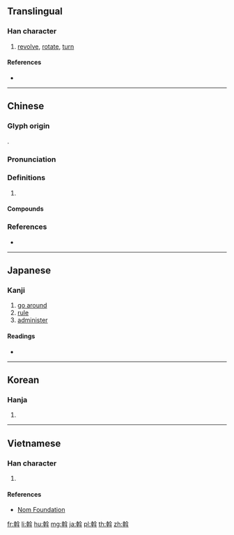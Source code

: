 {{character info/new}}
==Translingual==

===Han character===
{{Han char|rn=68|rad=斗|as=10|sn=14|four=48440|canj=JJOYJ|ids=⿸⿰𠦝𠆢斗}}

# [[revolve]], [[rotate]], [[turn]]

====References====
* {{Han ref|kx=0478.230|dkj=13522|dj=0837.120|hdz=32255.070|uh=65A1|ud=26017|bh=BA57|bd=47703}}

----

==Chinese==
{{zh-forms}}

===Glyph origin===
{{Han etym}}
{{Han compound|倝|斗|c1=p|c2=s|ls=psc}}.

===Pronunciation===
{{zh-pron
|m=wò,guǎn
|c=waat3,gun2
|mn=qz,xm,zz:oat/qx,xm,zz:oa̍t
|mn_note=oat - literary, oa̍t - colloquial
|mc=y
|oc=y
|ma=
|cat=
}}

===Definitions===
{{zh-hanzi}}

# {{rfdef|zh}}

====Compounds====
{{zh-der|從中斡旋|挑茶斡刺|掀天斡地|掠脂斡肉|斡旋|斡運|斡離不|斡難河|調三斡四|迴斡|達斡爾族}}

===References===
* {{R:yue:Hanzi}}

----

==Japanese==

===Kanji===
{{ja-kanji|grade=9|rs=斗10}}

# [[go around]]
# [[rule]]
# [[administer]]

====Readings====
* {{ja-readings|goon=[[わち]] (wachi)|kanon=[[わつ]] (watsu)|kanyoon=[[あつ]] (atsu)|on=[[かん]] (kan)|kun=[[めぐる]] (meguru)}}

----

==Korean==

===Hanja===
{{ko-hanja|hangeul=[[알]], [[간]]|eumhun=|rv=al, gan|mr=al, kan|y=al, kan}}

# {{defn|lang=ko|sort=斗10}}

----

==Vietnamese==

===Han character===
{{vi-readings|rs=斗10|hanviet=oát}}

# {{defn|lang=vi|sort=斗10}}

====References====
* [http://nomfoundation.org/common/nom_details.php?codepoint=65a1 Nom Foundation]

[[fr:斡]]
[[li:斡]]
[[hu:斡]]
[[mg:斡]]
[[ja:斡]]
[[pl:斡]]
[[th:斡]]
[[zh:斡]]
